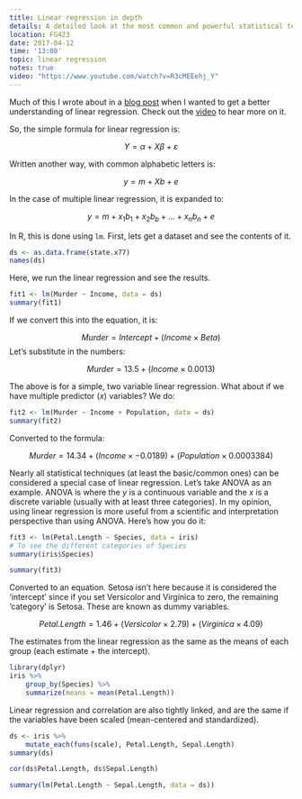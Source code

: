 ```yaml
---
title: Linear regression in depth
details: A detailed look at the most common and powerful statistical technique.
location: FG423
date: 2017-04-12
time: '13:00'
topic: linear regression
notes: true
video: "https://www.youtube.com/watch?v=R3cMEEehj_Y"
---
```


Much of this I wrote about in a [blog post](http://blog.lukewjohnston.com/variance-linear-regression/)
when I wanted to get a better understanding of linear regression. Check out the 
[video](https://www.youtube.com/watch?v=R3cMEEehj_Y) to hear more on it.

So, the simple formula for linear regression is:

$$ Y = \alpha + X\beta + \varepsilon $$

Written another way, with common alphabetic letters is:

$$ y = m + Xb + e $$

In the case of multiple linear regression, it is expanded to:

$$ y = m + x_1b_1 + x_2b_b +...+ x_nb_n + e $$

In R, this is done using `lm`. First, lets get a dataset and see the contents of it.

```r
ds <- as.data.frame(state.x77)
names(ds)
```

Here, we run the linear regression and see the results.

```r
fit1 <- lm(Murder ~ Income, data = ds)
summary(fit1)
```

If we convert this into the equation, it is:

$$ Murder = Intercept + (Income \times Beta) $$
Let's substitute in the numbers:

$$ Murder = 13.5 + (Income \times 0.0013) $$

The above is for a simple, two variable linear regression. What about if we have 
multiple predictor ($x$) variables? We do:

```r
fit2 <- lm(Murder ~ Income + Population, data = ds)
summary(fit2)
```

Converted to the formula:

$$ Murder = 14.34 + (Income \times -0.0189) + (Population \times 0.0003384) $$

Nearly all statistical techniques (at least the basic/common ones) can be
considered a special case of linear regression. Let's take ANOVA as an example.
ANOVA is where the $y$ is a continuous variable and the $x$ is a discrete
variable (usually with at least three categories). In my opinion, using linear
regression is more useful from a scientific and interpretation perspective than
using ANOVA. Here's how you do it:

```r
fit3 <- lm(Petal.Length ~ Species, data = iris)
# To see the different categories of Species
summary(iris$Species)
```

```r
summary(fit3)
```

Converted to an equation. Setosa isn't here because it is considered the
'intercept' since if you set Versicolor and Virginica to zero, the remaining
'category' is Setosa. These are known as dummy variables.

$$ Petal.Length = 1.46 + (Versicolor \times 2.79) + (Virginica \times 4.09) $$

The estimates from the linear regression as the same as the means of each group
(each estimate + the intercept). 

```r
library(dplyr)
iris %>%
    group_by(Species) %>% 
    summarize(means = mean(Petal.Length))
```

Linear regression and correlation are also tightly linked, and are the same if
the variables have been scaled (mean-centered and standardized).

```r
ds <- iris %>%
    mutate_each(funs(scale), Petal.Length, Sepal.Length)
summary(ds)
```

```r
cor(ds$Petal.Length, ds$Sepal.Length)
```

```r
summary(lm(Petal.Length ~ Sepal.Length, data = ds))
```
